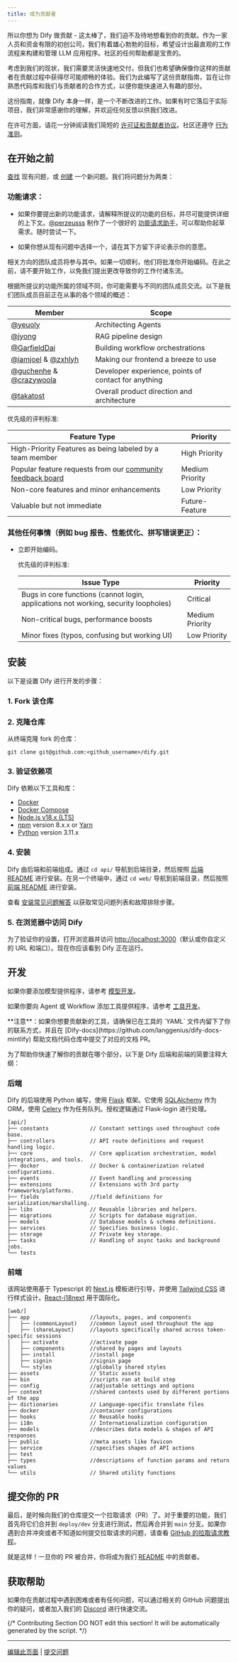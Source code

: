```yaml
---
title: 成为贡献者
---
```



所以你想为 Dify 做贡献 - 这太棒了，我们迫不及待地想看到你的贡献。作为一家人员和资金有限的初创公司，我们有着雄心勃勃的目标，希望设计出最直观的工作流程来构建和管理 LLM 应用程序。社区的任何帮助都是宝贵的。

考虑到我们的现状，我们需要灵活快速地交付，但我们也希望确保像你这样的贡献者在贡献过程中获得尽可能顺畅的体验。我们为此编写了这份贡献指南，旨在让你熟悉代码库和我们与贡献者的合作方式，以便你能快速进入有趣的部分。

这份指南，就像 Dify 本身一样，是一个不断改进的工作。如果有时它落后于实际项目，我们非常感谢你的理解，并欢迎任何反馈以供我们改进。

在许可方面，请花一分钟阅读我们简短的 [许可证和贡献者协议](https://github.com/langgenius/dify/blob/main/LICENSE)。社区还遵守 [行为准则](https://github.com/langgenius/dify/blob/ecade13455d7cb93cc1a9c39358aeff7f419c423/.github/CODE_OF_CONDUCT.md?plain=1#L4)。

## 在开始之前

[查找](https://github.com/langgenius/dify/issues?q=is:issue+is:closed) 现有问题，或 [创建](https://github.com/langgenius/dify/issues/new/choose) 一个新问题。我们将问题分为两类：

### 功能请求：

* 如果你要提出新的功能请求，请解释所提议的功能的目标，并尽可能提供详细的上下文。[@perzeusss](https://github.com/perzeuss) 制作了一个很好的 [功能请求助手](https://udify.app/chat/MK2kVSnw1gakVwMX)，可以帮助你起草需求。随时尝试一下。

* 如果你想从现有问题中选择一个，请在其下方留下评论表示你的意愿。

相关方向的团队成员将参与其中。如果一切顺利，他们将批准你开始编码。在此之前，请不要开始工作，以免我们提出更改导致你的工作付诸东流。

根据所提议的功能所属的领域不同，你可能需要与不同的团队成员交流。以下是我们团队成员目前正在从事的各个领域的概述：

  | Member                                                       | Scope                                                |
  | ------------------------------------------------------------ | ---------------------------------------------------- |
  | [@yeuoly](https://github.com/Yeuoly)                         | Architecting Agents                                  |
  | [@jyong](https://github.com/JohnJyong)                       | RAG pipeline design                                  |
  | [@GarfieldDai](https://github.com/GarfieldDai)               | Building workflow orchestrations                     |
  | [@iamjoel](https://github.com/iamjoel) & [@zxhlyh](https://github.com/zxhlyh) | Making our frontend a breeze to use                  |
  | [@guchenhe](https://github.com/guchenhe) & [@crazywoola](https://github.com/crazywoola) | Developer experience, points of contact for anything |
  | [@takatost](https://github.com/takatost)                     | Overall product direction and architecture           |

  优先级的评判标准:

<table>
  <thead>
    <tr>
      <th>Feature Type</th>
      <th>Priority</th>
    </tr>
  </thead>
  <tbody>
    <tr>
      <td>High-Priority Features as being labeled by a team member</td>
      <td>High Priority</td>
    </tr>
    <tr>
      <td>Popular feature requests from our <a href="https://github.com/langgenius/dify/discussions/categories/ideas">community feedback board</a></td>
      <td>Medium Priority</td>
    </tr>
    <tr>
      <td>Non-core features and minor enhancements</td>
      <td>Low Priority</td>
    </tr>
    <tr>
      <td>Valuable but not immediate</td>
      <td>Future-Feature</td>
    </tr>
  </tbody>
</table>

### 其他任何事情（例如 bug 报告、性能优化、拼写错误更正）：
* 立即开始编码。

  优先级的评判标准:

  | Issue Type                                                   | Priority        |
  | ------------------------------------------------------------ | --------------- |
  | Bugs in core functions (cannot login, applications not working, security loopholes) | Critical        |
  | Non-critical bugs, performance boosts                        | Medium Priority |
  | Minor fixes (typos, confusing but working UI)                | Low Priority    |


## 安装

以下是设置 Dify 进行开发的步骤：

### 1. Fork 该仓库

### 2. 克隆仓库

从终端克隆 fork 的仓库：

```
git clone git@github.com:<github_username>/dify.git
```

### 3. 验证依赖项

Dify 依赖以下工具和库：

- [Docker](https://www.docker.com/)
- [Docker Compose](https://docs.docker.com/compose/install/)
- [Node.js v18.x (LTS)](http://nodejs.org)
- [npm](https://www.npmjs.com/) version 8.x.x or [Yarn](https://yarnpkg.com/)
- [Python](https://www.python.org/) version 3.11.x

### 4. 安装

Dify 由后端和前端组成。通过 `cd api/` 导航到后端目录，然后按照 [后端 README](https://github.com/langgenius/dify/blob/main/api/README.md) 进行安装。在另一个终端中，通过 `cd web/` 导航到前端目录，然后按照 [前端 README](https://github.com/langgenius/dify/blob/main/web/README.md) 进行安装。

查看 [安装常见问题解答](/zh-hans/learn-more/faq/install-faq) 以获取常见问题列表和故障排除步骤。

### 5. 在浏览器中访问 Dify

为了验证你的设置，打开浏览器并访问 [http://localhost:3000](http://localhost:3000)（默认或你自定义的 URL 和端口）。现在你应该看到 Dify 正在运行。

## 开发

如果你要添加模型提供程序，请参考 [模型开发](https://docs.dify.ai/plugins/quick-start/develop-plugins/model-plugin)。

如果你要向 Agent 或 Workflow 添加工具提供程序，请参考 [工具开发](https://docs.dify.ai/plugins/quick-start/develop-plugins/tool-plugin)。

<Warning>
**注意**：如果你想要贡献新的工具，请确保已在工具的 `YAML` 文件内留下了你的联系方式，并且在 [Dify-docs](https://github.com/langgenius/dify-docs-mintlify) 帮助文档代码仓库中提交了对应的文档 PR。
</Warning>

为了帮助你快速了解你的贡献在哪个部分，以下是 Dify 后端和前端的简要注释大纲：

### 后端

Dify 的后端使用 Python 编写，使用 [Flask](https://flask.palletsprojects.com/en/3.0.x/) 框架。它使用 [SQLAlchemy](https://www.sqlalchemy.org/) 作为 ORM，使用 [Celery](https://docs.celeryq.dev/en/stable/getting-started/introduction.html) 作为任务队列。授权逻辑通过 Flask-login 进行处理。

```
[api/]
├── constants             // Constant settings used throughout code base.
├── controllers           // API route definitions and request handling logic.           
├── core                  // Core application orchestration, model integrations, and tools.
├── docker                // Docker & containerization related configurations.
├── events                // Event handling and processing
├── extensions            // Extensions with 3rd party frameworks/platforms.
├── fields                //field definitions for serialization/marshalling.
├── libs                  // Reusable libraries and helpers.
├── migrations            // Scripts for database migration.
├── models                // Database models & schema definitions.
├── services              // Specifies business logic.
├── storage               // Private key storage.      
├── tasks                 // Handling of async tasks and background jobs.
└── tests
```

### 前端

该网站使用基于 Typescript 的 [Next.js](https://nextjs.org/) 模板进行引导，并使用 [Tailwind CSS](https://tailwindcss.com/) 进行样式设计。[React-i18next](https://react.i18next.com/) 用于国际化。

```
[web/]
├── app                   //layouts, pages, and components
│   ├── (commonLayout)    //common layout used throughout the app
│   ├── (shareLayout)     //layouts specifically shared across token-specific sessions 
│   ├── activate          //activate page
│   ├── components        //shared by pages and layouts
│   ├── install           //install page
│   ├── signin            //signin page
│   └── styles            //globally shared styles
├── assets                // Static assets
├── bin                   //scripts ran at build step
├── config                //adjustable settings and options 
├── context               //shared contexts used by different portions of the app
├── dictionaries          // Language-specific translate files 
├── docker                //container configurations
├── hooks                 // Reusable hooks
├── i18n                  // Internationalization configuration
├── models                //describes data models & shapes of API responses
├── public                //meta assets like favicon
├── service               //specifies shapes of API actions
├── test                  
├── types                 //descriptions of function params and return values
└── utils                 // Shared utility functions
```

## 提交你的 PR

最后，是时候向我们的仓库提交一个拉取请求（PR）了。对于重要的功能，我们首先将它们合并到 `deploy/dev` 分支进行测试，然后再合并到 `main` 分支。如果你遇到合并冲突或者不知道如何提交拉取请求的问题，请查看 [GitHub 的拉取请求教程](https://docs.github.com/en/pull-requests/collaborating-with-pull-requests)。

就是这样！一旦你的 PR 被合并，你将成为我们 [README](https://github.com/langgenius/dify/blob/main/README_CN.md) 中的贡献者。

## 获取帮助

如果你在贡献过程中遇到困难或者有任何问题，可以通过相关的 GitHub 问题提出你的疑问，或者加入我们的 [Discord](https://discord.com/invite/8Tpq4AcN9c) 进行快速交流。

{/*
Contributing Section
DO NOT edit this section!
It will be automatically generated by the script.
*/}

---

[编辑此页面](https://github.com/langgenius/dify-docs/edit/main/zh-hans/community/contribution.mdx) | [提交问题](https://github.com/langgenius/dify-docs/issues/new?template=docs.yml)

